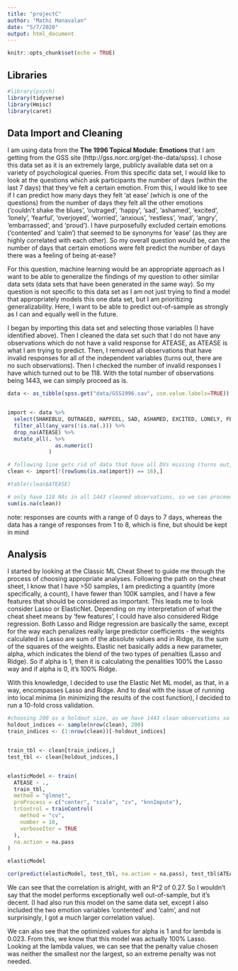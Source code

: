 ```yaml
---
title: "projectC"
author: "Mathi Manavalan"
date: "5/7/2020"
output: html_document
---
```




```r
knitr::opts_chunk$set(echo = TRUE)
```

## Libraries
```r
#library(psych)
library(tidyverse)
library(Hmisc)
library(caret)
```


## Data Import and Cleaning

I am using data from the **The 1996 Topical Module: Emotions** that I am getting from the GSS site (http://gss.norc.org/get-the-data/spss). I chose this data set as it is an extremely large, publicly available data set on a variety of psychological queries. From this specific data set, I would like to look at the questions which ask participants the number of days (within the last 7 days) that they've felt a certain emotion. From this, I would like to see if I can predict how many days they felt 'at ease' (which is one of the questions) from the number of days they felt all the other emotions ('couldn't shake the blues', 'outraged', 'happy', 'sad', 'ashamed', 'excited', 'lonely', 'fearful', 'overjoyed', 'worried', 'anxious', 'restless', 'mad', 'angry', 'embarrassed', and 'proud'). I have purposefully excluded certain emotions ('contented' and 'calm') that seemed to be synonyms for 'ease' (as they are highly correlated with each other). So my overall question would be, can the number of days that certain emotions were felt predict the number of days there was a feeling of being at-ease? 


For this question, machine learning would be an appropriate approach as I want to be able to generalize the findings of my question to other similar data sets (data sets that have been generated in the same way). So my question is not specific to this data set as I am not just trying to find a model that appropriately models this one data set, but I am prioritizing generalizability. Here, I want to be able to predict out-of-sample as strongly as I can and equally well in the future.


I began by importing this data set and selecting those variables (I have identified above). Then I cleaned the data set such that I do not have any observations which do not have a valid response for ATEASE, as ATEASE is what I am trying to predict. Then, I removed all observations that have invalid responses for all of the independent variables (turns out, there are no such observations). Then I checked the number of invalid responses I have which turned out to be 118. With the total number of observations being 1443, we can simply proceed as is. 

```r
data <- as_tibble(spss.get("data/GSS1996.sav", use.value.labels=TRUE)) 


import <- data %>% 
  select(SHAKEBLU, OUTRAGED, HAPFEEL, SAD, ASHAMED, EXCITED, LONELY, FEARFUL, OVRJOYED, WORRIED, ANXIOUS, RESTLESS, MADAT, ATEASE, ANGRY, EMBARRSS, PROUD) %>% 
  filter_all(any_vars(!is.na(.))) %>% 
  drop_na(ATEASE) %>% 
  mutate_all(. %>% 
               as.numeric()
             )

# following line gets rid of data that have all DVs missing (turns out, there are none!)
clean <- import[!(rowSums(is.na(import)) == 16),]

#table(clean$ATEASE)

# only have 118 NAs in all 1443 cleaned observations, so we can proceed
sum(is.na(clean)) 

```

note: responses are counts with a range of 0 days to 7 days, whereas the data has a range of responses from 1 to 8, which is fine, but should be kept in mind


## Analysis

I started by looking at the Classic ML Cheat Sheet to guide me through the process of choosing appropriate analyses. Following the path on the cheat sheet, I know that I have >50 samples, I am predicting a quantity (more specifically, a count), I have fewer than 100K samples, and I have a few features that should be considered as important. This leads me to look consider Lasso or ElasticNet. Depending on my interpretation of what the cheat sheet means by 'few features', I could have also considered Ridge regression.  Both Lasso and Ridge regression are basically the same, except for the way each penalizes really large predictor coefficients - the weights calculated in Lasso are sum of the absolute values and in Ridge, its the sum of the squares of the weights. Elastic net basically adds a new parameter, alpha, which indicates the blend of the two types of penalties (Lasso and Ridge). So if alpha is 1, then it is calculating the penalities 100% the Lasso way and if alpha is 0, it's 100% Ridge. 

With this knowledge, I decided to use the Elastic Net ML model, as that, in a way, encompasses Lasso and Ridge. And to deal with the issue of running into local minima (in minimizing the results of the cost function), I decided to run a 10-fold cross validation. 

```r
#choosing 200 as a holdout size, as we have 1443 clean observations so 200 gives us a workable proportion of the total data
holdout_indices <- sample(nrow(clean), 200)
train_indices <- (1:nrow(clean))[-holdout_indices]


train_tbl <- clean[train_indices,]
test_tbl <- clean[holdout_indices,]


elasticModel <- train(
  ATEASE ~ .,
  train_tbl,
  method = "glmnet",
  preProcess = c("center", "scale", "zv", "knnImpute"),
  trControl = trainControl(
    method = "cv",
    number = 10,
    verboseIter = TRUE
  ),
  na.action = na.pass
)

elasticModel

cor(predict(elasticModel, test_tbl, na.action = na.pass), test_tbl$ATEASE)^2

```

We can see that the correlation is alright, with an R^2 of 0.27. So I wouldn't say that the model performs exceptionally well out-of-sample, but it's decent. (I had also run this model on the same data set, except I also included the two emotion variables 'contented' and 'calm', and not surprisingly, I got a much larger correlation value).

We can also see that the optimized values for alpha is 1 and for lambda is 0.023. From this, we know that this model was actually 100% Lasso. Looking at the lambda values, we can see that the penalty value chosen was neither the smallest nor the largest, so an extreme penalty was not needed. 

